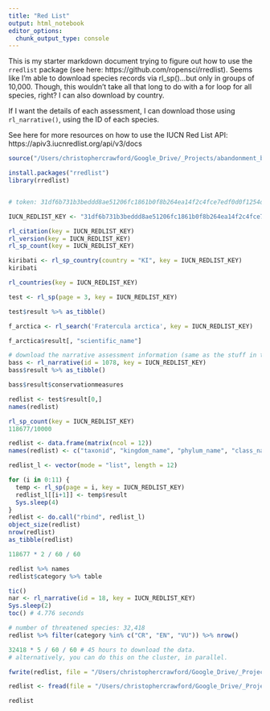 ```yaml
---
title: "Red List"
output: html_notebook
editor_options: 
  chunk_output_type: console
---
```


This is my starter markdown document trying to figure out how to use the `rredlist` package (see here: https://github.com/ropensci/rredlist). Seems like I'm able to download species records via rl_sp()...but only in groups of 10,000. Though, this wouldn't take all that long to do with a for loop for all species, right? I can also download by country.

If I want the details of each assessment, I can download those using `rl_narrative()`, using the ID of each species.

See here for more resources on how to use the IUCN Red List API: https://apiv3.iucnredlist.org/api/v3/docs


```r
source("/Users/christophercrawford/Google_Drive/_Projects/abandonment_biodiversity/scripts/0_start.R")
```

```r
install.packages("rredlist")
library(rredlist)


# token: 31df6b731b3beddd8ae51206fc1861b0f8b264ea14f2c4fce7edf0d0f1254d1a

IUCN_REDLIST_KEY <- "31df6b731b3beddd8ae51206fc1861b0f8b264ea14f2c4fce7edf0d0f1254d1a"

rl_citation(key = IUCN_REDLIST_KEY)
rl_version(key = IUCN_REDLIST_KEY)
rl_sp_count(key = IUCN_REDLIST_KEY)

kiribati <- rl_sp_country(country = "KI", key = IUCN_REDLIST_KEY)
kiribati

rl_countries(key = IUCN_REDLIST_KEY)

test <- rl_sp(page = 3, key = IUCN_REDLIST_KEY)

test$result %>% as_tibble()

f_arctica <- rl_search('Fratercula arctica', key = IUCN_REDLIST_KEY)

f_arctica$result[, "scientific_name"]

# download the narrative assessment information (same as the stuff in the spreadsheet titled: "assessments")
bass <- rl_narrative(id = 1078, key = IUCN_REDLIST_KEY)
bass$result %>% as_tibble()

bass$result$conservationmeasures
```


```r
redlist <- test$result[0,]
names(redlist)

rl_sp_count(key = IUCN_REDLIST_KEY)
118677/10000

redlist <- data.frame(matrix(ncol = 12))
names(redlist) <- c("taxonid", "kingdom_name", "phylum_name", "class_name", "order_name", "family_name", "genus_name", "scientific_name", "infra_rank", "infra_name", "population", "category")

redlist_l <- vector(mode = "list", length = 12)

for (i in 0:11) {
  temp <- rl_sp(page = i, key = IUCN_REDLIST_KEY)
  redlist_l[[i+1]] <- temp$result
  Sys.sleep(4)
}
redlist <- do.call("rbind", redlist_l)
object_size(redlist)
nrow(redlist)
as_tibble(redlist)

118677 * 2 / 60 / 60

redlist %>% names
redlist$category %>% table

tic()
nar <- rl_narrative(id = 18, key = IUCN_REDLIST_KEY)
Sys.sleep(2)
toc() # 4.776 seconds

# number of threatened species: 32,418
redlist %>% filter(category %in% c("CR", "EN", "VU")) %>% nrow()

32418 * 5 / 60 / 60 # 45 hours to download the data. 
# alternatively, you can do this on the cluster, in parallel.

fwrite(redlist, file = "/Users/christophercrawford/Google_Drive/_Projects/data/Bd/IUCN_RedList/redlist_2020_06_24.csv")

redlist <- fread(file = "/Users/christophercrawford/Google_Drive/_Projects/data/Bd/IUCN_RedList/redlist_2020_06_24.csv")

redlist
```

